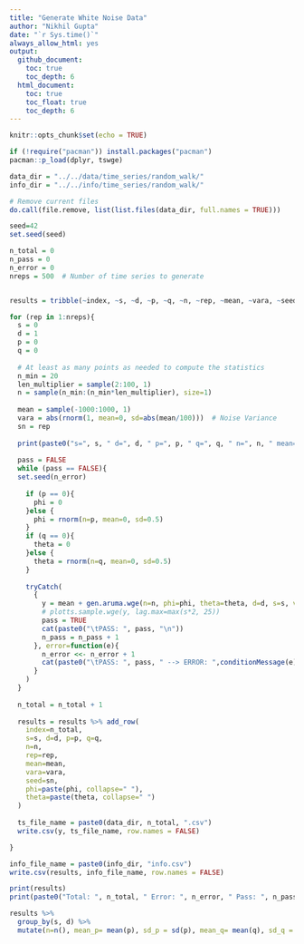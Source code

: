 ```yaml
---
title: "Generate White Noise Data"
author: "Nikhil Gupta"
date: "`r Sys.time()`"
always_allow_html: yes
output:
  github_document:
    toc: true
    toc_depth: 6
  html_document:
    toc: true
    toc_float: true
    toc_depth: 6
---
```



```r
knitr::opts_chunk$set(echo = TRUE)
```


```r
if (!require("pacman")) install.packages("pacman")
pacman::p_load(dplyr, tswge)
```

```r
data_dir = "../../data/time_series/random_walk/"
info_dir = "../../info/time_series/random_walk/"
```


```r
# Remove current files
do.call(file.remove, list(list.files(data_dir, full.names = TRUE)))
```

```r
seed=42
set.seed(seed)

n_total = 0
n_pass = 0
n_error = 0
nreps = 500  # Number of time series to generate


results = tribble(~index, ~s, ~d, ~p, ~q, ~n, ~rep, ~mean, ~vara, ~seed, ~phi, ~theta)

for (rep in 1:nreps){
  s = 0
  d = 1
  p = 0
  q = 0
      
  # At least as many points as needed to compute the statistics
  n_min = 20
  len_multiplier = sample(2:100, 1)
  n = sample(n_min:(n_min*len_multiplier), size=1)
  
  mean = sample(-1000:1000, 1)
  vara = abs(rnorm(1, mean=0, sd=abs(mean/100)))  # Noise Variance
  sn = rep
  
  print(paste0("s=", s, " d=", d, " p=", p, " q=", q, " n=", n, " mean=", mean, " vara=", vara, " rep=",  rep, " sn=",  sn))
  
  pass = FALSE
  while (pass == FALSE){
  set.seed(n_error)
  
    if (p == 0){
      phi = 0
    }else {
      phi = rnorm(n=p, mean=0, sd=0.5)  
    }
    if (q == 0){
      theta = 0
    }else {
      theta = rnorm(n=q, mean=0, sd=0.5)
    }
    
    tryCatch(
      {
        y = mean + gen.aruma.wge(n=n, phi=phi, theta=theta, d=d, s=s, vara=vara, sn=sn, plot=FALSE)
        # plotts.sample.wge(y, lag.max=max(s*2, 25))
        pass = TRUE
        cat(paste0("\tPASS: ", pass, "\n"))
        n_pass = n_pass + 1
      }, error=function(e){
        n_error <<- n_error + 1
        cat(paste0("\tPASS: ", pass, " --> ERROR: ",conditionMessage(e), "\n"))
      }
    )
  }
  
  n_total = n_total + 1
  
  results = results %>% add_row(
    index=n_total,
    s=s, d=d, p=p, q=q,
    n=n,
    rep=rep,
    mean=mean,
    vara=vara,
    seed=sn,
    phi=paste(phi, collapse=" "),
    theta=paste(theta, collapse=" ")
  ) 
  
  ts_file_name = paste0(data_dir, n_total, ".csv")
  write.csv(y, ts_file_name, row.names = FALSE)

}

```

```r
info_file_name = paste0(info_dir, "info.csv")
write.csv(results, info_file_name, row.names = FALSE)
```

```r
print(results)
print(paste0("Total: ", n_total, " Error: ", n_error, " Pass: ", n_pass))
```

```r
results %>% 
  group_by(s, d) %>% 
  mutate(n=n(), mean_p= mean(p), sd_p = sd(p), mean_q= mean(q), sd_q = sd(q))
```

